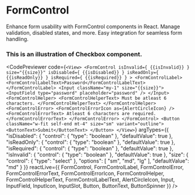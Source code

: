 
# FormControl
Enhance form usability with FormControl components in React. Manage validation, disabled states, and more. Easy integration for seamless form handling.
### This is an illustration of Checkbox component.
<CodePreviewer
  code={`<View>
<FormControl
        isInvalid={ {{isInvalid}} }
        size="{{size}}"
        isDisabled={ {{isDisabled}} }
        isReadOnly={ {{isReadOnly}} }
        isRequired={ {{isRequired}} }
      >
        <FormControlLabel>
          <FormControlLabelText>Password</FormControlLabelText>
        </FormControlLabel>
        <Input className="my-1" size="{{size}}">
          <InputField
            type="password"
            placeholder="password"
          />
        </Input>
        <FormControlHelper>
          <FormControlHelperText>
            Must be atleast 6 characters.
          </FormControlHelperText>
        </FormControlHelper>
        <FormControlError>
          <FormControlErrorIcon as={AlertCircleIcon} />
          <FormControlErrorText>
            Atleast 6 characters are required.
          </FormControlErrorText>
        </FormControlError>
      </FormControl>
      <Button className="w-fit self-end mt-4" size="sm" variant="outline">
        <ButtonText>Submit</ButtonText>
      </Button>
</View>`}
  argTypes={{
  "isDisabled": {
    "control": {
      "type": "boolean"
    },
    "defaultValue": true
  },
  "isReadOnly": {
    "control": {
      "type": "boolean"
    },
    "defaultValue": true
  },
  "isRequired": {
    "control": {
      "type": "boolean"
    },
    "defaultValue": true
  },
  "isInvalid": {
    "control": {
      "type": "boolean"
    },
    "defaultValue": true
  },
  "size": {
    "control": {
      "type": "select"
    },
    "options": [
      "sm",
      "md",
      "lg"
    ],
    "defaultValue": "md"
  }
}}
  reactLive={{ FormControl, FormControlLabel, FormControlError, FormControlErrorText, FormControlErrorIcon, FormControlHelper, FormControlHelperText, FormControlLabelText, AlertCircleIcon, Input, InputField, InputIcon, InputSlot, Button, ButtonText, ButtonSpinner }}
/>